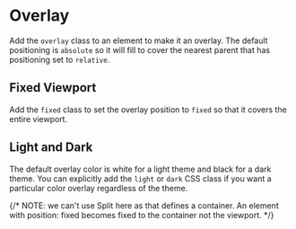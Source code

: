 
# Overlay

Add the `overlay` class to an element to make it an overlay. The default
positioning is `absolute` so it will fill to cover the nearest parent that has
positioning set to `relative`.

<Split>
  <Snippet
    file="overlay/absolute.html"
    caption="Overlay"
  />
  <div className="output">
    <RelativeDemo/>
  </div>
</Split>

## Fixed Viewport

Add the `fixed` class to set the overlay position to `fixed` so that it covers
the entire viewport.

<div className="grid-2 gap-8 stack-desktop">
  <Snippet
    file="overlay/fixed.html"
    caption="Fixed"
  />
  <div className="output">
    <OverlayDemo/>
  </div>
</div>

## Light and Dark

The default overlay color is white for a light theme and black for a dark
theme.  You can explicitly add the `light` or `dark` CSS class if you want a
particular color overlay regardless of the theme.

{/*
  NOTE: we can't use Split here as that defines a container.  An element with
  position: fixed becomes fixed to the container not the viewport.
*/}
<div className="grid-2 gap-8 stack-desktop">
  <Snippet
    file="overlay/light.html"
    caption="Light Overlay"
  />
  <div className="output">
    <Overlay2 className="light" title="Show Light Overlay"/>
  </div>
  <Snippet
    file="overlay/dark.html"
    caption="Dark Overlay"
  />
  <div className="output">
    <Overlay2 className="dark" title="Show Dark Overlay"/>
  </div>
</div>
